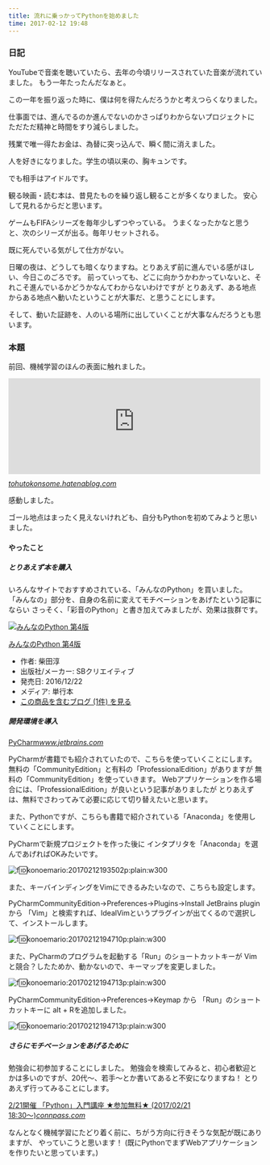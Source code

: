 ```yaml
---
title: 流れに乗っかってPythonを始めました
time: 2017-02-12 19:48
---
```


### 日記

YouTubeで音楽を聴いていたら、去年の今頃リリースされていた音楽が流れていました。 もう一年たったんだなぁと。

この一年を振り返った時に、僕は何を得たんだろうかと考えつらくなりました。

仕事面では、進んでるのか進んでないのかさっぱりわからないプロジェクトに ただただ精神と時間をすり減らしました。

残業で唯一得たお金は、為替に突っ込んで、瞬く間に消えました。

人を好きになりました。学生の頃以来の、胸キュンです。

でも相手はアイドルです。

観る映画・読む本は、昔見たものを繰り返し観ることが多くなりました。 安心して見れるからだと思います。

ゲームもFIFAシリーズを毎年少しずつやっている。 うまくなったかなと思うと、次のシリーズが出る。毎年リセットされる。

既に死んでいる気がして仕方がない。

日曜の夜は、どうしても暗くなりますね。とりあえず前に進んでいる感がほしい、今日このごろです。 前っていっても、どこに向かうかわかっていないと、それこそ進んでいるかどうかなんてわからないわけですが とりあえず、ある地点からある地点へ動いたということが大事だ、と思うことにします。

そして、動いた証跡を、人のいる場所に出していくことが大事なんだろうとも思います。

### 本題

前回、機械学習のほんの表面に触れました。

<iframe src="http://tohutokonsome.hatenablog.com/embed/2017/02/07/230949" title="機械学習に感動した話。 - 豆腐とコンソメ" class="embed-card embed-blogcard" scrolling="no" frameborder="0" style="display: block; width: 100%; height: 190px; max-width: 500px; margin: 10px 0px;"></iframe><cite class="hatena-citation"><a href="http://tohutokonsome.hatenablog.com/entry/2017/02/07/230949">tohutokonsome.hatenablog.com</a></cite>

感動しました。

ゴール地点はまったく見えないけれども、自分もPythonを初めてみようと思いました。

#### やったこと

##### とりあえず本を購入

いろんなサイトでおすすめされている、「みんなのPython」を買いました。 「みんなの」部分を、自身の名前に変えてモチベーションをあげたという記事にならい さっそく、「彩音のPython」と書き加えてみましたが、効果は抜群です。

[![みんなのPython 第4版](https://images-fe.ssl-images-amazon.com/images/I/61vpArlxcQL._SL160_.jpg "みんなのPython 第4版")](http://www.amazon.co.jp/exec/obidos/ASIN/479738946X/hatena-blog-22/)

[みんなのPython 第4版](http://www.amazon.co.jp/exec/obidos/ASIN/479738946X/hatena-blog-22/)

- 作者: 柴田淳
- 出版社/メーカー: SBクリエイティブ
- 発売日: 2016/12/22
- メディア: 単行本
- [この商品を含むブログ (1件) を見る](http://d.hatena.ne.jp/asin/479738946X/hatena-blog-22)

##### 開発環境を導入

[PyCharm](https://www.jetbrains.com/pycharm/)<cite class="hatena-citation"><a href="https://www.jetbrains.com/pycharm/">www.jetbrains.com</a></cite>

PyCharmが書籍でも紹介されていたので、こちらを使っていくことにします。 無料の「CommunityEdition」と有料の「ProfessionalEdition」がありますが 無料の「CommunityEdition」を使っていきます。 Webアプリケーションを作る場合には、「ProfessionalEdition」が良いという記事がありましたが とりあえずは、無料でさわってみて必要に応じて切り替えたいと思います。

また、Pythonですが、こちらも書籍で紹介されている「Anaconda」を使用していくことにします。

PyCharmで新規プロジェクトを作った後に インタプリタを「Anaconda」を選んであげればOKみたいです。

![f:id:konoemario:20170212193502p:plain:w300](https://cdn-ak.f.st-hatena.com/images/fotolife/k/konoemario/20170212/20170212193502.png "f:id:konoemario:20170212193502p:plain:w300")

また、キーバインディングをVimにできるみたいなので、こちらも設定します。

PyCharmCommunityEdition-\>Preferences-\>Plugins-\>Install JetBrains pluginから 「Vim」と検索すれば、IdealVimというプラグインが出てくるので選択して、インストールします。

![f:id:konoemario:20170212194710p:plain:w300](https://cdn-ak.f.st-hatena.com/images/fotolife/k/konoemario/20170212/20170212194710.png "f:id:konoemario:20170212194710p:plain:w300")

また、PyCharmのプログラムを起動する「Run」のショートカットキーが Vimと競合？したためか、動かないので、キーマップを変更しました。

![f:id:konoemario:20170212194713p:plain:w300](https://cdn-ak.f.st-hatena.com/images/fotolife/k/konoemario/20170212/20170212194713.png "f:id:konoemario:20170212194713p:plain:w300")

PyCharmCommunityEdition-\>Preferences-\>Keymap から 「Run」のショートカットキーに alt + Rを追加しました。

![f:id:konoemario:20170212194713p:plain:w300](https://cdn-ak.f.st-hatena.com/images/fotolife/k/konoemario/20170212/20170212194713.png "f:id:konoemario:20170212194713p:plain:w300")

##### さらにモチベーションをあげるために

勉強会に初参加することにしました。 勉強会を検索してみると、初心者歓迎とかは多いのですが、20代〜、若手〜とか書いてあると不安になりますね！ とりあえず行ってみることにします。

[2/21開催 「Python」入門講座 ★参加無料★ (2017/02/21 18:30〜)](https://connpass.com/event/50580/)<cite class="hatena-citation"><a href="https://connpass.com/event/50580/">connpass.com</a></cite>

なんとなく機械学習にたどり着く前に、ちがう方向に行きそうな気配が既にありますが、 やっていこうと思います！ (既にPythonでまずWebアプリケーションを作りたいと思っています。)
